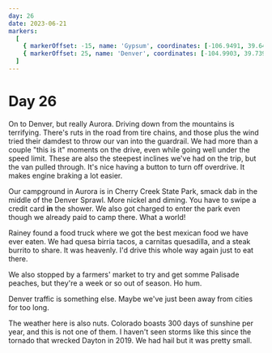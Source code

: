 ```yaml
---
day: 26
date: 2023-06-21
markers:
  [
    { markerOffset: -15, name: 'Gypsum', coordinates: [-106.9491, 39.6447] },
    { markerOffset: 25, name: 'Denver', coordinates: [-104.9903, 39.7392] },
  ]
---
```


# Day 26

On to Denver, but really Aurora. Driving down from the mountains is terrifying. There's ruts in the road from tire chains, and those plus the wind tried their damdest to throw our van into the guardrail. We had more than a couple "this is it" moments on the drive, even while going well under the speed limit. These are also the steepest inclines we've had on the trip, but the van pulled through. It's nice having a button to turn off overdrive. It makes engine braking a lot easier.

Our campground in Aurora is in Cherry Creek State Park, smack dab in the middle of the Denver Sprawl. More nickel and diming. You have to swipe a credit card **in** the shower. We also got charged to enter the park even though we already paid to camp there. What a world!

Rainey found a food truck where we got the best mexican food we have ever eaten. We had quesa birria tacos, a carnitas quesadilla, and a steak burrito to share. It was heavenly. I'd drive this whole way again just to eat there.

We also stopped by a farmers' market to try and get somme Palisade peaches, but they're a week or so out of season. Ho hum.

Denver traffic is something else. Maybe we've just been away from cities for too long.

The weather here is also nuts. Colorado boasts 300 days of sunshine per year, and this is not one of them. I haven't seen storms like this since the tornado that wrecked Dayton in 2019. We had hail but it was pretty small.
